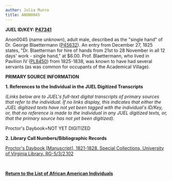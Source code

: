 ```yaml
---
author: Julia Munro
title: ANON0045
---
```

**JUEL ID/KEY: [P47341](http://juel.iath.virginia.edu/public_person?person=47341 "P47341")[  
](http://juel.iath.virginia.edu/public_person?person=47002 "P47002")**

Anon0045 (name unknown), adult male, described as the "single hand" of Dr. George Blaettermann ([P45632](http://juel.iath.virginia.edu/public_person?person=45632 "P45632")). An entry from December 27, 1825 states, "Dr. Blaetterman for hire of hands from 21st to 28 November in all 12 days' work - single hand," at $6.00. Prof. Blaettermann, who lived in Pavilion IV ([PL8450](http://juel.iath.virginia.edu/public_place?place=8450#m1 "PL8450")) from 1825-1838, was known to have had several servants (as was common for occupants of the Academical Village). 

**PRIMARY SOURCE INFORMATION** 

**1\. References to the Individual in the JUEL Digitized Transcripts**

_(Links below are to JUEL's full-text digital transcripts of primary sources that refer to the individual. If no links display, this indicates that either the JUEL digitized texts have not yet been tagged with the individual's ID/Key, or, that no reference is made to the individual in any JUEL digitized texts, or, that the primary source has not yet been digitized)._   

Proctor's Daybook=NOT YET DIGITIZED 

**2\. Library Call Numbers/Bibliographic Records**

[](http://search.lib.virginia.edu/catalog/u6371432)[Proctor's Daybook \[Manuscript\], 1821-1828. Special Collections, University of Virginia Library. RG-5/3/2.102](http://search.lib.virginia.edu/catalog/u6607353 "Proctor's Daybook")

 [](http://search.lib.virginia.edu/catalog/u6371432)

**[Return to the List of African American Individuals](http://juel.iath.virginia.edu/node/367 "Return to the List of African-American Individuals")**